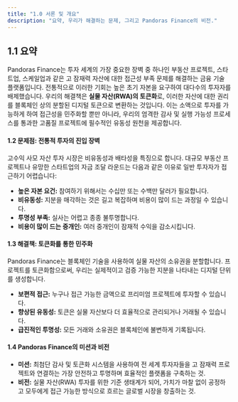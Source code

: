 ```yaml
---
title: "1.0 서론 및 개요"
description: "요약, 우리가 해결하는 문제, 그리고 Pandoras Finance의 비전."
---
```


## 1.1 요약
Pandoras Finance는 투자 세계의 가장 중요한 장벽 중 하나인 부동산 프로젝트, 스타트업, 스케일업과 같은 고 잠재력 자산에 대한 접근성 부족 문제를 해결하는 금융 기술 플랫폼입니다. 전통적으로 이러한 기회는 높은 초기 자본을 요구하여 대다수의 투자자를 배제했습니다. 우리의 해결책은 **실물 자산(RWA)의 토큰화**로, 이러한 자산에 대한 권리를 블록체인 상의 분할된 디지털 토큰으로 변환하는 것입니다. 이는 소액으로 투자를 가능하게 하여 접근성을 민주화할 뿐만 아니라, 우리의 엄격한 감사 및 실행 가능성 프로세스를 통과한 고품질 프로젝트에 필수적인 유동성 원천을 제공합니다.

#### 1.2 문제점: 전통적 투자의 진입 장벽
고수익 사모 자산 투자 시장은 비유동성과 배타성을 특징으로 합니다. 대규모 부동산 프로젝트나 유망한 스타트업의 자금 조달 라운드는 다음과 같은 이유로 일반 투자자가 접근하기 어렵습니다:
* **높은 자본 요건:** 참여하기 위해서는 수십만 또는 수백만 달러가 필요합니다.
* **비유동성:** 지분을 매각하는 것은 길고 복잡하며 비용이 많이 드는 과정일 수 있습니다.
* **투명성 부족:** 실사는 어렵고 종종 불투명합니다.
* **비용이 많이 드는 중개인:** 여러 중개인이 잠재적 수익을 감소시킵니다.

#### 1.3 해결책: 토큰화를 통한 민주화
Pandoras Finance는 블록체인 기술을 사용하여 실물 자산의 소유권을 분할합니다. 프로젝트를 토큰화함으로써, 우리는 실제적이고 검증 가능한 지분을 나타내는 디지털 단위를 생성합니다.
* **보편적 접근:** 누구나 접근 가능한 금액으로 프리미엄 프로젝트에 투자할 수 있습니다.
* **향상된 유동성:** 토큰은 실물 자산보다 더 효율적으로 관리되거나 거래될 수 있습니다.
* **급진적인 투명성:** 모든 거래와 소유권은 블록체인에 불변하게 기록됩니다.

#### 1.4 Pandoras Finance의 미션과 비전
* **미션:** 최첨단 감사 및 토큰화 시스템을 사용하여 전 세계 투자자들을 고 잠재력 프로젝트와 연결하는 가장 안전하고 투명하며 효율적인 플랫폼을 구축하는 것.
* **비전:** 실물 자산(RWA) 투자를 위한 기준 생태계가 되어, 가치가 마찰 없이 공정하고 모두에게 접근 가능한 방식으로 흐르는 글로벌 시장을 창출하는 것.